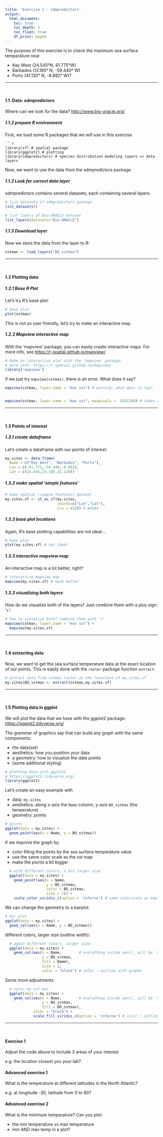 ---
title: 'Exercise 1 - sdmpredictors'
output:
  html_document:
    toc: true
    toc_depth: 5
    toc_float: true
    df_print: paged
---

The purpose of this exercise is to check the maximum sea surface temparature near


* Key West (24.545°N, 81.775°W)
* Barbados (13.185° N, -59.440° W)
* Porto (41.130° N, -8.882° W)?

***

<br>


#### 1.1. Data: sdmpredictors

Where can we look for the data?
<http://www.bio-oracle.org/>

##### 1.1.2 prepare R environment
First, we load some R packages that we will use in this exercise
```
```{r message=FALSE, warning=FALSE, error=FALSE, fig.align='center'}
library(sf) # spatial package
library(ggplot2) # plotting
library(sdmpredictors) # species distribution modeling layers => data layers
```

Now, we want to use the data from the sdmpredictors package

##### 1.1.2 Look for correct data layer

sdmpredictors contains several datasets, each containing several layers:
```{r message=FALSE, warning=FALSE, error=FALSE, fig.align='center'}
# list datasets of sdmpredictors package
list_datasets()

# list layers of Bio-ORACLE dataset
list_layers(datasets="Bio-ORACLE")
```

##### 1.1.3 Download layer

Now we store the data from the layer to R:
```{r message=FALSE, warning=FALSE, error=FALSE, fig.align='center'}
sstmax <- load_layers("BO_sstmax")

```

***

<br>

#### 1.2 Plotting data

##### 1.2.1 Base R Plot

Let's try R's base plot:
```{r message=FALSE, warning=FALSE, error=FALSE, fig.align='center'}
# base plot
plot(sstmax)
```

This is not so user friendly, let's try to make an interactive map.

##### 1.2.2 Mapview interactive map

With the 'mapview' package, you can easily create interactive maps.
For more info, see <https://r-spatial.github.io/mapview/>

```{r message=FALSE, warning=FALSE, error=FALSE, fig.align='center'}
# Make an interactive plot with the 'mapview' package:
# more info: https://r-spatial.github.io/mapview/
library('mapview')
```

if we just try `mapview(sstmax)`, there is an error. What does it say?

```{r message=FALSE, warning=FALSE, error=FALSE, fig.align='center'}
mapview(sstmax, layer.name = "max sst") # warning: what does it say?


mapview(sstmax, layer.name = "max sst", maxpixels =  9331200) # takes a while to load!

```

***

<br>


#### 1.3 Points of interest
##### 1.3.1 create dataframe

Let's create a dataframe with our points of interest:

```{r message=FALSE, warning=FALSE, error=FALSE, fig.align='center'}
my.sites <- data.frame(
  Name = c("Key West", "Barbados", "Porto"),
  Lon = c(-81.775,-59.440,-8.882),
  Lat = c(24.545,13.185,41.130))
```
##### 1.3.2 make spatial 'simple features' 

```{r message=FALSE, warning=FALSE, error=FALSE, fig.align='center'}
# make spatial (simple features) dataset
my.sites.sf <- st_as_sf(my.sites,
                        coords=c("Lon","Lat"),
                        crs = 4326) # WGS84
```

##### 1.3.3 base plot locations
Again, R's base plotting capabilities are not ideal...
```{r message=FALSE, warning=FALSE, error=FALSE, fig.align='center'}
# base plot
plot(my.sites.sf) # not ideal
```
##### 1.3.3 interactive mapview map 
An interactive map is a lot better, right?
```{r message=FALSE, warning=FALSE, error=FALSE, fig.align='center'}
# interactive mapview map
mapview(my.sites.sf) # much better
```

##### 1.3.3 visualizing both layers
How do we visualize both of the layers?
Just combine them with a plus sign: '+':
```{r message=FALSE, warning=FALSE, error=FALSE, fig.align='center'}
# how to visualize both? combine them with '+'
mapview(sstmax, layer.name = "max sst") +
  mapview(my.sites.sf)
```

***

<br>


#### 1.4 extracting data
Now, we want to get the sea surface temperature data at the exact location of our points.
This is easily done with the `raster` package function `extract`:
```{r message=FALSE, warning=FALSE, error=FALSE, fig.align='center'}
# extract data from sstmax raster at the locations of my.sites.sf
my.sites$BO_sstmax <- extract(sstmax,my.sites.sf)
```

***

<br>


#### 1.5 Plotting data in ggplot


We will plot the data that we have with the *ggplot2* package:
<https://ggplot2.tidyverse.org/>

The grammar of graphics say that can build any graph with the same components:

* the data(set)
* aesthetics: how you position your data
* a geometry: how to visualize the data points
* (some additional styling)


```{r message=FALSE, warning=FALSE, error=FALSE, fig.align='center'}
# plotting data with ggplot2
# https://ggplot2.tidyverse.org/
library(ggplot2)
```

Let's create an easy example with

* data: `my.sites`
* aesthetics: along x-axis the `Name` column, y-axis `BO_sstmax` (the temperature)
* geometry: points

```{r message=FALSE, warning=FALSE, error=FALSE, fig.align='center'}
# points
ggplot(data = my.sites) +
  geom_point(aes(x = Name, y = BO_sstmax))
```


If we improve the graph by:

*  color filling the points by the sea surface temperature value
*  use the same color scale as the sst map
*  make the pionts a bit bigger

```{r message=FALSE, warning=FALSE, error=FALSE, fig.align='center'}
  # with different colors, a bit larger size
  ggplot(data = my.sites) +
    geom_point(aes(x = Name,
                   y = BO_sstmax,
                   color = BO_sstmax,
                   size = 2)) +
    scale_color_viridis_c(option = 'inferno') # same colorscale as map
```

We can change the geometry to a barplot:
```{r message=FALSE, warning=FALSE, error=FALSE, fig.align='center'}
# bar plot
ggplot(data = my.sites) +
  geom_col(aes(x = Name, y = BO_sstmax))
```

different colors, larger size (outline width):
```{r message=FALSE, warning=FALSE, error=FALSE, fig.align='center'}
  # again different colors, larger size:
  ggplot(data = my.sites) +
    geom_col(aes(x = Name,        # everything inside aes(), will be 'interpreted'
                 y = BO_sstmax,
                 fill = Name),
                 size = 2,
                 color = "black") # color : outline with graphs
```
Some more adjustments
```{r message=FALSE, warning=FALSE, error=FALSE, fig.align='center'}
  # color by sst max
  ggplot(data = my.sites) +
    geom_col(aes(x = Name,        # everything inside aes(), will be 'interpreted'
                 y = BO_sstmax,
                 fill = BO_sstmax),
             color = "black") +
             scale_fill_viridis_c(option = 'inferno') # color : outline with graphs
```

***

<br>


#### Exercise 1
Adjust the code above to include 3 areas of your interest

e.g. the location closest you your lab?

#### Advanced exercise 1
What is the temperature at different latitudes in the North Atlantic?

e.g. at longitude -30, latitude from 0 to 60?
 

#### Advanced exercise 2
What is the minimum temperature?
Can you plot:

* the min temperature vs max temperature
* min AND max temp in a plot?


